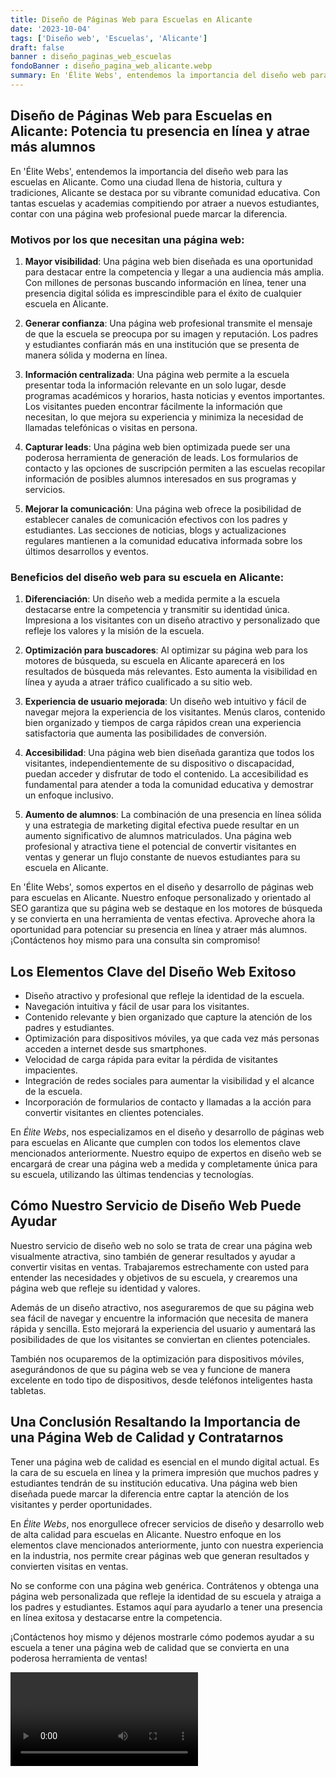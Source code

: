 ```yaml
---
title: Diseño de Páginas Web para Escuelas en Alicante
date: '2023-10-04'
tags: ['Diseño web', 'Escuelas', 'Alicante']
draft: false
banner : diseño_paginas_web_escuelas
fondoBanner : diseño_pagina_web_alicante.webp
summary: En 'Élite Webs', entendemos la importancia del diseño web para las escuelas en Alicante. Como una ciudad llena de historia, cultura y tradiciones, Alicante se destaca por su vibrante comunidad educativa. Con tantas escuelas y academias compitiendo por atraer a nuevos estudiantes, contar con una página web profesional puede marcar la diferencia.
---
```


## Diseño de Páginas Web para Escuelas en Alicante: Potencia tu presencia en línea y atrae más alumnos

En 'Élite Webs', entendemos la importancia del diseño web para las escuelas en Alicante. Como una ciudad llena de historia, cultura y tradiciones, Alicante se destaca por su vibrante comunidad educativa. Con tantas escuelas y academias compitiendo por atraer a nuevos estudiantes, contar con una página web profesional puede marcar la diferencia.

### Motivos por los que necesitan una página web:

1. **Mayor visibilidad**: Una página web bien diseñada es una oportunidad para destacar entre la competencia y llegar a una audiencia más amplia. Con millones de personas buscando información en línea, tener una presencia digital sólida es imprescindible para el éxito de cualquier escuela en Alicante.

2. **Generar confianza**: Una página web profesional transmite el mensaje de que la escuela se preocupa por su imagen y reputación. Los padres y estudiantes confiarán más en una institución que se presenta de manera sólida y moderna en línea.

3. **Información centralizada**: Una página web permite a la escuela presentar toda la información relevante en un solo lugar, desde programas académicos y horarios, hasta noticias y eventos importantes. Los visitantes pueden encontrar fácilmente la información que necesitan, lo que mejora su experiencia y minimiza la necesidad de llamadas telefónicas o visitas en persona.

4. **Capturar leads**: Una página web bien optimizada puede ser una poderosa herramienta de generación de leads. Los formularios de contacto y las opciones de suscripción permiten a las escuelas recopilar información de posibles alumnos interesados en sus programas y servicios.

5. **Mejorar la comunicación**: Una página web ofrece la posibilidad de establecer canales de comunicación efectivos con los padres y estudiantes. Las secciones de noticias, blogs y actualizaciones regulares mantienen a la comunidad educativa informada sobre los últimos desarrollos y eventos.

### Beneficios del diseño web para su escuela en Alicante:

1. **Diferenciación**: Un diseño web a medida permite a la escuela destacarse entre la competencia y transmitir su identidad única. Impresiona a los visitantes con un diseño atractivo y personalizado que refleje los valores y la misión de la escuela.

2. **Optimización para buscadores**: Al optimizar su página web para los motores de búsqueda, su escuela en Alicante aparecerá en los resultados de búsqueda más relevantes. Esto aumenta la visibilidad en línea y ayuda a atraer tráfico cualificado a su sitio web.

3. **Experiencia de usuario mejorada**: Un diseño web intuitivo y fácil de navegar mejora la experiencia de los visitantes. Menús claros, contenido bien organizado y tiempos de carga rápidos crean una experiencia satisfactoria que aumenta las posibilidades de conversión.

4. **Accesibilidad**: Una página web bien diseñada garantiza que todos los visitantes, independientemente de su dispositivo o discapacidad, puedan acceder y disfrutar de todo el contenido. La accesibilidad es fundamental para atender a toda la comunidad educativa y demostrar un enfoque inclusivo.

5. **Aumento de alumnos**: La combinación de una presencia en línea sólida y una estrategia de marketing digital efectiva puede resultar en un aumento significativo de alumnos matriculados. Una página web profesional y atractiva tiene el potencial de convertir visitantes en ventas y generar un flujo constante de nuevos estudiantes para su escuela en Alicante.

En 'Élite Webs', somos expertos en el diseño y desarrollo de páginas web para escuelas en Alicante. Nuestro enfoque personalizado y orientado al SEO garantiza que su página web se destaque en los motores de búsqueda y se convierta en una herramienta de ventas efectiva. Aproveche ahora la oportunidad para potenciar su presencia en línea y atraer más alumnos. ¡Contáctenos hoy mismo para una consulta sin compromiso!

<GifSeo />

<Cta />

## Los Elementos Clave del Diseño Web Exitoso

- Diseño atractivo y profesional que refleje la identidad de la escuela.
- Navegación intuitiva y fácil de usar para los visitantes.
- Contenido relevante y bien organizado que capture la atención de los padres y estudiantes.
- Optimización para dispositivos móviles, ya que cada vez más personas acceden a internet desde sus smartphones.
- Velocidad de carga rápida para evitar la pérdida de visitantes impacientes.
- Integración de redes sociales para aumentar la visibilidad y el alcance de la escuela.
- Incorporación de formularios de contacto y llamadas a la acción para convertir visitantes en clientes potenciales.

En *Élite Webs*, nos especializamos en el diseño y desarrollo de páginas web para escuelas en Alicante que cumplen con todos los elementos clave mencionados anteriormente. Nuestro equipo de expertos en diseño web se encargará de crear una página web a medida y completamente única para su escuela, utilizando las últimas tendencias y tecnologías.

## Cómo Nuestro Servicio de Diseño Web Puede Ayudar

Nuestro servicio de diseño web no solo se trata de crear una página web visualmente atractiva, sino también de generar resultados y ayudar a convertir visitas en ventas. Trabajaremos estrechamente con usted para entender las necesidades y objetivos de su escuela, y crearemos una página web que refleje su identidad y valores.

Además de un diseño atractivo, nos aseguraremos de que su página web sea fácil de navegar y encuentre la información que necesita de manera rápida y sencilla. Esto mejorará la experiencia del usuario y aumentará las posibilidades de que los visitantes se conviertan en clientes potenciales.

También nos ocuparemos de la optimización para dispositivos móviles, asegurándonos de que su página web se vea y funcione de manera excelente en todo tipo de dispositivos, desde teléfonos inteligentes hasta tabletas.

## Una Conclusión Resaltando la Importancia de una Página Web de Calidad y Contratarnos

Tener una página web de calidad es esencial en el mundo digital actual. Es la cara de su escuela en línea y la primera impresión que muchos padres y estudiantes tendrán de su institución educativa. Una página web bien diseñada puede marcar la diferencia entre captar la atención de los visitantes y perder oportunidades.

En *Élite Webs*, nos enorgullece ofrecer servicios de diseño y desarrollo web de alta calidad para escuelas en Alicante. Nuestro enfoque en los elementos clave mencionados anteriormente, junto con nuestra experiencia en la industria, nos permite crear páginas web que generan resultados y convierten visitas en ventas.

No se conforme con una página web genérica. Contrátenos y obtenga una página web personalizada que refleje la identidad de su escuela y atraiga a los padres y estudiantes. Estamos aquí para ayudarlo a tener una presencia en línea exitosa y destacarse entre la competencia.

¡Contáctenos hoy mismo y déjenos mostrarle cómo podemos ayudar a su escuela a tener una página web de calidad que se convierta en una poderosa herramienta de ventas!

<Video />

<CtaBot job='Escuelas' city='Alicante'/>

<Gmaps query='Alicante+españa+maps' />